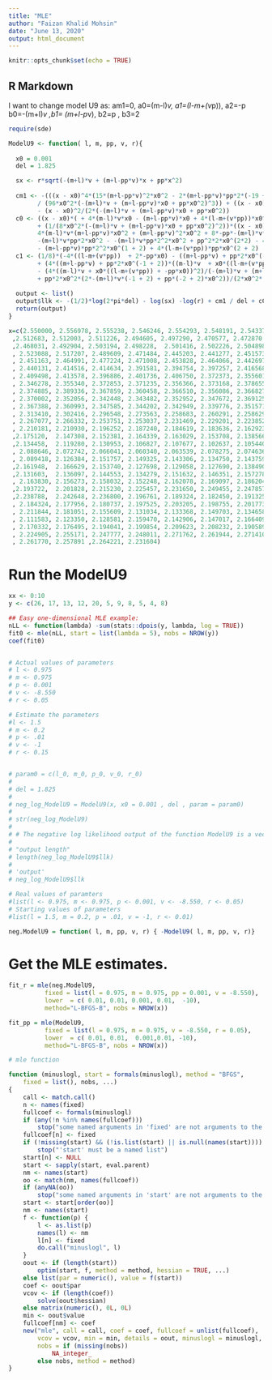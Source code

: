 ---
title: "MLE"
author: "Faizan Khalid Mohsin"
date: "June 13, 2020"
output: html_document
---

```{r setup, include=FALSE}
knitr::opts_chunk$set(echo = TRUE)
```

## R Markdown









I want to change model U9 as:
am1=0, a0=(m-l)*v, a1=(l-m+(v*p)), a2=-p
b0=-(m+l)*v ,b1= (m+l-p*v), b2=p , b3=2

```{r}
require(sde)

ModelU9 <- function( l, m, pp, v, r){
  
  x0 = 0.001
  del = 1.825

  sx <- r*sqrt(-(m+l)*v + (m+l-pp*v)*x + pp*x^2)
  
  cm1 <- -(((x - x0)^4*(15*(m+l-pp*v)^2*x0^2 - 2*(m+l-pp*v)*pp*2*(-19 + 4*2)*x0^(1 + 2) + pp*2*x0^2*(-8*-(m+l)*v*(-1 + 2) + pp*(8 + 7*2)*x0^2)))
        / (96*x0^2*(-(m+l)*v + (m+l-pp*v)*x0 + pp*x0^2)^3)) + ((x - x0)^3*(6*(m+l-pp*v) + 6*pp*2*x0^(-1 + 2)))/(24*(-(m+l)*v + (m+l-pp*v)*x0 + pp*x0^2)^2)
        - (x - x0)^2/(2*(-(m+l)*v + (m+l-pp*v)*x0 + pp*x0^2))
  c0 <- ((x - x0)*( + 4*(m-l)*v*x0 - (m+l-pp*v)*x0 + 4*(l-m+(v*pp))*x0^2 + 4*-pp*x0^3 - pp*2*x0^2))/(4*x0*(-(m+l)*v + (m+l-pp*v)*x0 + pp*x0^2))
        + (1/(8*x0^2*(-(m+l)*v + (m+l-pp*v)*x0 + pp*x0^2)^2))*((x - x0)^2*( + 4*(l-m+(v*pp))*-(m+l)*v*x0^2 -
        4*(m-l)*v*(m+l-pp*v)*x0^2 + (m+l-pp*v)^2*x0^2 + 8*-pp*-(m+l)*v*x0^3 + 4*-pp*(m+l-pp*v)*x0^4   +
        -(m+l)*v*pp*2*x0^2 - -(m+l)*v*pp*2^2*x0^2 + pp^2*2*x0^(2*2) - 4*(m-l)*v*pp*2*x0^(1 + 2) + 3*(m+l-pp*v)*pp*2*x0^(1 + 2)
        - (m+l-pp*v)*pp*2^2*x0^(1 + 2) + 4*(l-m+(v*pp))*pp*x0^(2 + 2) - 4*(l-m+(v*pp))*pp*2*x0^(2 + 2) + 8*-pp*pp*x0^(3 + 2) - 4*-pp*pp*2*x0^(3 + 2)))
  c1 <- (1/8)*(-4*((l-m+(v*pp))  + 2*-pp*x0) - ((m+l-pp*v) + pp*2*x0^(-1 + 2))^2/(4*(-(m+l)*v + (m+l-pp*v)*x0 + pp*x0^2))
        + (4*((m+l-pp*v) + pp*2*x0^(-1 + 2))*((m-l)*v  + x0*((l-m+(v*pp)) + -pp*x0)))/(-(m+l)*v + (m+l-pp*v)*x0 + pp*x0^2)
        - (4*((m-l)*v + x0*((l-m+(v*pp)) + -pp*x0))^2)/(-(m+l)*v + (m+l-pp*v)*x0 + pp*x0^2) + ((-(m+l-pp*v)^2)*x0^2 + 2*(m+l-pp*v)*pp*(-2 + 2)*2*x0^(1 + 2)
        + pp*2*x0^2*(2*-(m+l)*v*(-1 + 2) + pp*(-2 + 2)*x0^2))/(2*x0^2*(-(m+l)*v + (m+l-pp*v)*x0 + pp*x0^2)))
  
  output <- list()
  output$llk <- -(1/2)*log(2*pi*del) - log(sx) -log(r) + cm1 / del + c0 + c1*del
  return(output)
}

```




```{r data}

x=c(2.550000, 2.556978, 2.555238, 2.546246, 2.554293, 2.548191, 2.543376
 ,2.512683, 2.512003, 2.511226, 2.494605, 2.497290, 2.470577, 2.472870
 ,2.468031, 2.492904, 2.503194, 2.498228,  2.501416, 2.502226, 2.504898
 , 2.523088, 2.517207, 2.489609, 2.471484, 2.445203, 2.441277, 2.451573
 , 2.451163, 2.464991, 2.477224, 2.471008, 2.453828, 2.464066, 2.442697
 , 2.440131, 2.414516, 2.414634, 2.391581, 2.394754, 2.397257, 2.416568
 , 2.409498, 2.413578, 2.396886, 2.401736, 2.406750, 2.372373, 2.355601
 , 2.346278, 2.355340, 2.372853, 2.371235, 2.356366, 2.373168, 2.378655
 , 2.374885, 2.389336, 2.367859, 2.360458, 2.366510, 2.356086, 2.366827
 , 2.370002, 2.352056, 2.342448, 2.343482, 2.352952, 2.347672, 2.369125
 , 2.367388, 2.360993, 2.347585, 2.344202, 2.342949, 2.339776, 2.351571
 , 2.313410, 2.302416, 2.296548, 2.273563, 2.258683, 2.260291, 2.258629
 , 2.267077, 2.266332, 2.253751, 2.253037, 2.231469, 2.229201, 2.223852
 , 2.210181, 2.210930, 2.196252, 2.187240, 2.184619, 2.183636, 2.162923
 ,2.175120,  2.147308, 2.152381, 2.164339, 2.163029, 2.153708, 2.138566
 ,2.134458,  2.119280, 2.130953, 2.106827, 2.107677, 2.102637, 2.105440
 , 2.088646, 2.072742, 2.066041, 2.060340, 2.063539, 2.078275, 2.074636
 , 2.089418, 2.126384, 2.151757, 2.149325, 2.143306, 2.134750, 2.143759
 ,2.161948,  2.166629, 2.153740, 2.127698, 2.129058, 2.127690, 2.138490
 ,2.131603,  2.136097, 2.144553, 2.134279, 2.151632, 2.146351, 2.157278
 , 2.163830, 2.156273, 2.158032, 2.152248, 2.162078, 2.169097, 2.186204
 ,2.193722,  2.201828, 2.215230, 2.225457, 2.231650, 2.249455, 2.247857
 ,2.238788,  2.242648, 2.236800, 2.196761, 2.189324, 2.182450, 2.191325
 , 2.184324, 2.177956, 2.180737, 2.197525, 2.203205, 2.198755, 2.201773
 , 2.211844, 2.181051, 2.155609, 2.131034, 2.133368, 2.149703, 2.134658
 , 2.111583, 2.123350, 2.128581, 2.159470, 2.142906, 2.147017, 2.166409
 , 2.170332, 2.176495, 2.194041, 2.199854, 2.209623, 2.208232, 2.190589
 , 2.224905, 2.255171, 2.247777, 2.248011, 2.271762, 2.261944, 2.271410
 , 2.261770, 2.257891 ,2.264221, 2.231604)


```


# Run the ModelU9

```{r}

xx <- 0:10
y <- c(26, 17, 13, 12, 20, 5, 9, 8, 5, 4, 8)

## Easy one-dimensional MLE example:
nLL <- function(lambda) -sum(stats::dpois(y, lambda, log = TRUE))
fit0 <- mle(nLL, start = list(lambda = 5), nobs = NROW(y))
coef(fit0)


# Actual values of parameters
# l <- 0.975
# m <- 0.975
# p <- 0.001
# v <- -8.550
# r <- 0.05

# Estimate the parameters
#l <- 1.5
# m <- 0.2
# p <- .01
# v <- -1
# r <- 0.15


# param0 = c(l_0, m_0, p_0, v_0, r_0)
# 
# del = 1.825
# 
# neg_log_ModelU9 = ModelU9(x, x0 = 0.001 , del , param = param0)
# 
# str(neg_log_ModelU9)
# 
# # The negative log likelihood output of the function ModelU9 is a vector of length 200
# 
# "output length"
# length(neg_log_ModelU9$llk)
# 
# 'output'
# neg_log_ModelU9$llk


```


```{r}
# Real values of paramters
#list(l <- 0.975, m <- 0.975, p <- 0.001, v <- -8.550, r <- 0.05)
# Starting values of parameters
#list(l = 1.5, m = 0.2, p = .01, v = -1, r <- 0.01)

neg.ModelU9 = function( l, m, pp, v, r) { -ModelU9( l, m, pp, v, r)}
```


# Get the MLE estimates. 

```{r}

fit_r = mle(neg.ModelU9, 
          fixed = list(l = 0.975, m = 0.975, pp = 0.001, v = -8.550), 
          lower  = c( 0.01, 0.01, 0.001, 0.01,  -10),  
          method="L-BFGS-B", nobs = NROW(x))


```


```{r}

fit_pp = mle(ModelU9, 
          fixed = list(l = 0.975, m = 0.975, v = -8.550, r = 0.05), 
          lower  = c( 0.01, 0.01,  0.001,0.01, -10),  
          method="L-BFGS-B", nobs = NROW(x))

```



```{r}

# mle function

function (minuslogl, start = formals(minuslogl), method = "BFGS", 
    fixed = list(), nobs, ...) 
{
    call <- match.call()
    n <- names(fixed)
    fullcoef <- formals(minuslogl)
    if (any(!n %in% names(fullcoef))) 
        stop("some named arguments in 'fixed' are not arguments to the supplied log-likelihood")
    fullcoef[n] <- fixed
    if (!missing(start) && (!is.list(start) || is.null(names(start)))) 
        stop("'start' must be a named list")
    start[n] <- NULL
    start <- sapply(start, eval.parent)
    nm <- names(start)
    oo <- match(nm, names(fullcoef))
    if (anyNA(oo)) 
        stop("some named arguments in 'start' are not arguments to the supplied log-likelihood")
    start <- start[order(oo)]
    nm <- names(start)
    f <- function(p) {
        l <- as.list(p)
        names(l) <- nm
        l[n] <- fixed
        do.call("minuslogl", l)
    }
    oout <- if (length(start)) 
        optim(start, f, method = method, hessian = TRUE, ...)
    else list(par = numeric(), value = f(start))
    coef <- oout$par
    vcov <- if (length(coef)) 
        solve(oout$hessian)
    else matrix(numeric(), 0L, 0L)
    min <- oout$value
    fullcoef[nm] <- coef
    new("mle", call = call, coef = coef, fullcoef = unlist(fullcoef), 
        vcov = vcov, min = min, details = oout, minuslogl = minuslogl, 
        nobs = if (missing(nobs)) 
            NA_integer_
        else nobs, method = method)
}

```

